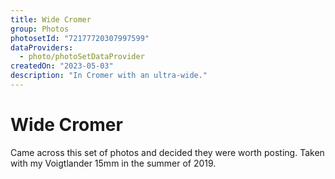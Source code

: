 ```yaml
---
title: Wide Cromer
group: Photos
photosetId: "72177720307997599"
dataProviders:
  - photo/photoSetDataProvider
createdOn: "2023-05-03"
description: "In Cromer with an ultra-wide."
---
```



# Wide Cromer

Came across this set of photos and decided they were worth posting. Taken with my Voigtlander 15mm in the summer of 2019.

<PhotoSet />
